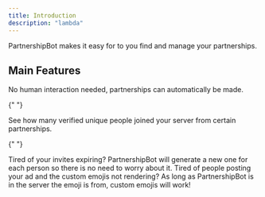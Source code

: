 ```yaml
---
title: Introduction
description: "lambda"
---
```


PartnershipBot makes it easy for to you find and manage your partnerships.

## Main Features

<CardGroup cols={2}>
  <Card title="Automatic Partnerships" icon="robot" href="#">
    No human interaction needed, partnerships can automatically be made.
  </Card>

{" "}

<Card title="Accurate Join Count" icon="crosshairs" href="#">
  See how many verified unique people joined your server from certain
  partnerships.
</Card>

{" "}

<Card title="Never Expiring Invites" icon="infinity" href="#">
  Tired of your invites expiring? PartnershipBot will generate a new one for
  each person so there is no need to worry about it.
</Card>

  <Card title="Custom Emoji Support" icon="paintbrush-pencil" href="#">
    Tired of people posting your ad and the custom emojis not rendering? As long
    as PartnershipBot is in the server the emoji is from, custom emojis will work!
  </Card>
</CardGroup>
